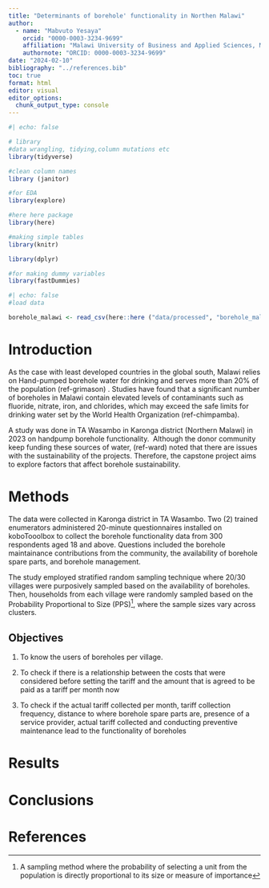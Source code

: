 ```yaml
---
title: "Determinants of borehole' functionality in Northen Malawi"
author:
  - name: "Mabvuto Yesaya"
    orcid: "0000-0003-3234-9699"
    affiliation: "Malawi University of Business and Applied Sciences, Malawi"
    authornote: "ORCID: 0000-0003-3234-9699"
date: "2024-02-10"
bibliography: "../references.bib"
toc: true
format: html
editor: visual
editor_options: 
  chunk_output_type: console
---
```


```r
#| echo: false

# library
#data wrangling, tidying,column mutations etc
library(tidyverse)

#clean column names
library (janitor)

#for EDA
library(explore)

#here here package
library(here)

#making simple tables
library(knitr)

library(dplyr)

#for making dummy variables
library(fastDummies)
```

```r
#| echo: false
#load data

borehole_malawi <- read_csv(here::here ("data/processed", "borehole_malawi_small.csv"))
```

# Introduction

As the case with least developed countries in the global south, Malawi relies on Hand-pumped borehole water for drinking and serves more than 20% of the population (ref-grimason) . Studies have found that a significant number of boreholes in Malawi contain elevated levels of contaminants such as fluoride, nitrate, iron, and chlorides, which may exceed the safe limits for drinking water set by the World Health Organization (ref-chimpamba).  

A study was done in TA Wasambo in Karonga district (Northern Malawi) in 2023 on handpump borehole functionality.  Although the donor community keep funding these sources of water, (ref-ward) noted that there are issues with the sustainability of the projects. Therefore, the capstone project aims to explore factors that affect borehole sustainability.  

# Methods

The data were collected in Karonga district in TA Wasambo. Two (2) trained enumerators administered 20-minute questionnaires installed on koboTooolbox to collect the borehole functionality data from 300 respondents aged 18 and above. Questions included the borehole maintainance contributions from the community, the availability of borehole spare parts, and borehole management.

The study employed stratified random sampling technique where 20/30 villages were purposively sampled based on the availability of boreholes. Then, households from each village were randomly sampled based on the Probability Proportional to Size (PPS)[^1], where the sample sizes vary across clusters.

[^1]: A sampling method where the probability of selecting a unit from the population is directly proportional to its size or measure of importance

## **Objectives**

1.  To know the users of boreholes per village.

2.  To check if there is a relationship between the costs that were considered before setting the tariff and the amount that is agreed to be paid as a tariff per month now

3.  To check if the actual tariff collected per month, tariff collection frequency, distance to where borehole spare parts are, presence of a service provider, actual tariff collected and conducting preventive maintenance lead to the functionality of boreholes

# Results

# Conclusions

# References
